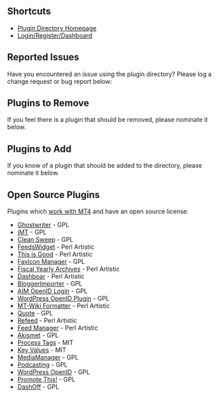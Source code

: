 == Shortcuts ==

* [http://plugins.movabletype.org Plugin Directory Homepage]
* [http://www.movabletype.org/cgi-bin/mt/mt-cp.cgi?__mode=register&blog_id=32&return_to=http%3A%2F%2Fplugins.movabletype.org%2F Login/Register/Dashboard]

== Reported Issues ==

Have you encountered an issue using the plugin directory? Please log a change request or bug report below:

== Plugins to Remove ==

If you feel there is a plugin that should be removed, please nominate it below.


== Plugins to Add ==

If you know of a plugin that should be added to the directory, please nominate it below.

== Open Source Plugins ==

Plugins which [http://plugins.movabletype.org/cgi-bin/mt4community/mt-search.cgi?tag=works%20with%20mt4&blog_id=1 work with MT4] and have an open source license.

* [http://plugins.movabletype.org/ghostwriter/ Ghostwriter] - GPL
* [http://plugins.movabletype.org/imt/ iMT] - GPL
* [http://plugins.movabletype.org/clean-sweep/ Clean Sweep] - GPL
* [http://plugins.movabletype.org/feedswidget/ FeedsWidget] - Perl Artistic
* [http://plugins.movabletype.org/thi-is-good/ This is Good] - Perl Artistic
* [http://plugins.movabletype.org/favicon-manager/ Favicon Manager] - GPL
* [http://plugins.movabletype.org/fiscalyearlyarchives/ Fiscal Yearly Archives] - Perl Artistic
* [http://plugins.movabletype.org/dashboar/ Dashboar] - Perl Artistic
* [http://plugins.movabletype.org/bloggerimporter/ BloggerImporter] - GPL
* [http://plugins.movabletype.org/aim-openid-login/ AIM OpenID Login] - GPL
* [http://plugins.movabletype.org/wordpress-openid-plugin/ WordPress OpenID Plugin] - GPL
* [http://plugins.movabletype.org/mtkwikiformatter/ MT-Wiki Formatter] - Perl Artistic
* [http://plugins.movabletype.org/quote/ Quote] - GPL
* [http://plugins.movabletype.org/refeed/ Refeed] - Perl Artistic
* [http://plugins.movabletype.org/feed-manager/ Feed Manager] - Perl Artistic
* [http://plugins.movabletype.org/akismet/ Akismet] - GPL
* [http://plugins.movabletype.org/process-tags/ Process Tags] - MIT
* [http://plugins.movabletype.org/keyvalues/ Key Values] - MIT
* [http://plugins.movabletype.org/media-manager/ MediaManager] - GPL
* [http://plugins.movabletype.org/podcasting-plugin-for-movable/ Podcasting] - GPL
* [http://plugins.movabletype.org/wordpress-openid-plugin/ WordPress OpenID] - GPL
* [http://plugins.movabletype.org/promote-this/ Promote This!] - GPL
* [http://plugins.movabletype.org/dashoff/ DashOff] - GPL
